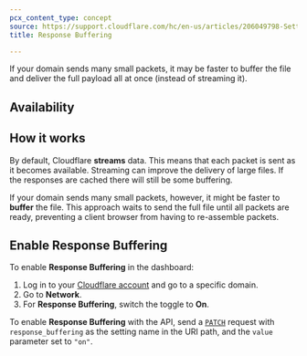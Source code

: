 ```yaml
---
pcx_content_type: concept
source: https://support.cloudflare.com/hc/en-us/articles/206049798-Setting-up-Response-Buffering
title: Response Buffering

---
```



If your domain sends many small packets, it may be faster to buffer the file and deliver the full payload all at once (instead of streaming it).

## Availability

<FeatureTable id="network.response_buffering" />

## How it works

By default, Cloudflare **streams** data. This means that each packet is sent as it becomes available. Streaming can improve the delivery of large files. If the responses are cached there will still be some buffering.

If your domain sends many small packets, however, it might be faster to **buffer** the file. This approach waits to send the full file until all packets are ready, preventing a client browser from having to re-assemble packets.

## Enable Response Buffering

<Tabs> <TabItem label="dashboard">

To enable **Response Buffering** in the dashboard:

1. Log in to your [Cloudflare account](https://dash.cloudflare.com) and go to a specific domain.
2. Go to **Network**.
3. For **Response Buffering**, switch the toggle to **On**.

</TabItem> <TabItem label="api">

To enable **Response Buffering** with the API, send a [`PATCH`](/api/operations/zone-settings-edit-single-setting) request with `response_buffering` as the setting name in the URI path, and the `value` parameter set to `"on"`.

</TabItem> </Tabs>

